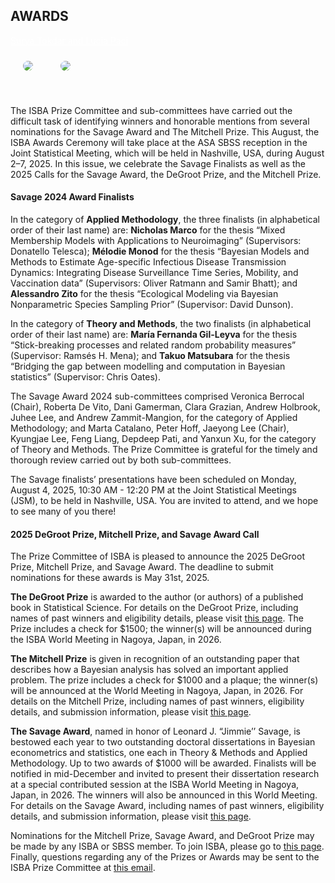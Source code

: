 ::: {.section_bulletin}
# AWARDS {#sec-awards}
[Surya Tokdar and Lucia Paci](mailto: prize-committee@bayesian.org){style="color:white; text-align: center;"}
:::

::: {.column-margin}
![](images/tokdar.png){style="float:center;vertical-align:middle;
margin:10px 20px;border-radius: 10px;max-width: 100%;"}
![](images/paci.jpeg){style="float:center;vertical-align:middle;
margin:10px 20px;border-radius: 10px;max-width: 150%;"}
:::
<br>

:::{.justify}
The ISBA Prize Committee and sub-committees have carried out the difficult task of identifying winners and honorable mentions from several nominations for the Savage Award and The Mitchell Prize. This August, the ISBA Awards Ceremony will take place at the ASA SBSS reception in the Joint Statistical Meeting, which will be held in Nashville, USA, during August 2–7, 2025. In this issue, we celebrate the Savage Finalists as well as the 2025 Calls for the Savage Award, the DeGroot Prize, and the Mitchell Prize. 

#### Savage 2024 Award Finalists

In the category of **Applied Methodology**, the three finalists (in alphabetical order of their last name) are: **Nicholas Marco** for the thesis "Mixed Membership Models with Applications to Neuroimaging" (Supervisors: Donatello Telesca); **Mélodie Monod** for the thesis "Bayesian Models and Methods to Estimate Age-specific Infectious Disease Transmission Dynamics: Integrating Disease Surveillance Time Series, Mobility, and Vaccination data" (Supervisors:  Oliver Ratmann and Samir Bhatt); and **Alessandro Zito** for the thesis "Ecological Modeling via Bayesian Nonparametric Species Sampling Prior" (Supervisor: David Dunson). 

In the category of **Theory and Methods**, the two finalists (in alphabetical order of their last name) are: **María Fernanda Gil-Leyva** for the thesis "Stick-breaking processes and related random probability measures" (Supervisor: Ramsés H. Mena); and **Takuo Matsubara** for the thesis "Bridging the gap between modelling and computation in Bayesian statistics" (Supervisor: Chris Oates).

The Savage Award 2024 sub-committees comprised Veronica Berrocal (Chair), Roberta De Vito, Dani Gamerman, Clara Grazian, Andrew Holbrook, Juhee Lee, and Andrew Zammit-Mangion, for the category of Applied Methodology; and Marta Catalano, 
Peter Hoff, Jaeyong Lee (Chair), Kyungjae Lee, Feng Liang, Depdeep Pati, and Yanxun Xu, for the category of Theory and Methods. The Prize Committee is grateful for the timely and thorough review carried out by both sub-committees.  

The Savage finalists’ presentations have been scheduled on Monday, August 4, 2025, 10:30 AM - 12:20 PM at the Joint Statistical Meetings (JSM), to be held in Nashville, USA. You are invited to attend, and we hope to see many of you there! 

#### 2025 DeGroot Prize, Mitchell Prize, and Savage Award Call
The Prize Committee of ISBA is pleased to announce the 2025 DeGroot Prize, Mitchell Prize, and Savage Award. The deadline to submit nominations for these awards is May 31st, 2025.
 
**The DeGroot Prize** is awarded to the author (or authors) of a published book in Statistical Science. For details on the DeGroot Prize, including names of past winners and eligibility details, please visit [this page](https://bayesian.org/project/degroot-prize/).  The Prize includes a check for $1500; the winner(s) will be announced during the ISBA World Meeting in Nagoya, Japan, in 2026.
 
**The Mitchell Prize** is given in recognition of an outstanding paper that describes how a Bayesian analysis has solved an important applied problem. The prize includes a check for $1000 and a plaque; the winner(s) will be announced at the World Meeting in Nagoya, Japan, in 2026. For details on the Mitchell Prize, including names of past winners, eligibility details, and submission information, please visit [this page](https://bayesian.org/project/mitchell-prize/).
 
**The Savage Award**, named in honor of Leonard J. "Jimmie'' Savage, is bestowed each year to two outstanding doctoral dissertations in Bayesian econometrics and statistics, one each in Theory & Methods and Applied Methodology. Up to two awards of $1000 will be awarded. Finalists will be notified in mid-December and invited to present their dissertation research at a special contributed session at the ISBA World Meeting in Nagoya, Japan, in 2026. The winners will also be announced in this World Meeting. For details on the Savage Award, including names of past winners, eligibility details, and submission information, please visit [this page](https://bayesian.org/project/savage-award/).
 
Nominations for the Mitchell Prize, Savage Award, and DeGroot Prize may be made by any ISBA or SBSS member. To join ISBA, please go to [this page](https://bayesian.org/membership/joinrenew/). Finally, questions regarding any of the Prizes or Awards may be sent to the ISBA Prize Committee at [this email](prize-committee@bayesian.org).
:::



